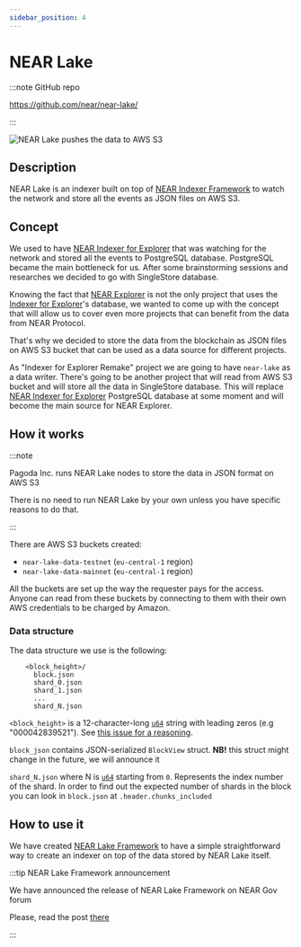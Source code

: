 ```yaml
---
sidebar_position: 4
---
```


# NEAR Lake

:::note GitHub repo

https://github.com/near/near-lake/

:::

![NEAR Lake pushes the data to AWS S3](/docs/intro/near-lake.png)


## Description

NEAR Lake is an indexer built on top of [NEAR Indexer Framework](./near-indexer-framework) to watch the network and store all the events as JSON files on AWS S3.

## Concept

We used to have [NEAR Indexer for Explorer](./near-indexer-for-explorer) that was watching for the network and stored all the events to PostgreSQL database. PostgreSQL became the main bottleneck for us. After some brainstorming sessions and researches we decided to go with SingleStore database.

Knowing the fact that [NEAR Explorer](https://explorer.near.org) is not the only project that uses the [Indexer for Explorer](./near-indexer-for-explorer)'s database, we wanted to come up with the concept that will allow us to cover even more projects that can benefit from the data from NEAR Protocol.

That's why we decided to store the data from the blockchain as JSON files on AWS S3 bucket that can be used as a data source for different projects.

As "Indexer for Explorer Remake" project we are going to have `near-lake` as a data writer. There's going to be another project that will read from AWS S3 bucket and will store all the data in SingleStore database. This will replace [NEAR Indexer for Explorer](./near-indexer-for-explorer) PostgreSQL database at some moment and will become the main source for NEAR Explorer.

## How it works

:::note

Pagoda Inc. runs NEAR Lake nodes to store the data in JSON format on AWS S3

There is no need to run NEAR Lake by your own unless you have specific reasons to do that.

:::

There are AWS S3 buckets created:

- `near-lake-data-testnet` (`eu-central-1` region)
- `near-lake-data-mainnet` (`eu-central-1` region)

All the buckets are set up the way the requester pays for the access. Anyone can read from these buckets by connecting to them with their own AWS credentials to be charged by Amazon.

### Data structure

The data structure we use is the following:

```
    <block_height>/
      block.json
      shard_0.json
      shard_1.json
      ...
      shard_N.json
```

`<block_height>` is a 12-character-long [`u64`](https://doc.rust-lang.org/std/primitive.u64.html) string with leading zeros (e.g "000042839521"). See [this issue for a reasoning](https://github.com/near/near-lake/issues/23).

`block_json` contains JSON-serialized `BlockView` struct. **NB!** this struct might change in the future, we will announce it

`shard_N.json` where N is [`u64`](https://doc.rust-lang.org/std/primitive.u64.html) starting from `0`. Represents the index number of the shard. In order to find out the expected number of shards in the block you can look in `block.json` at `.header.chunks_included`


## How to use it

We have created [NEAR Lake Framework](./near-lake-framework) to have a simple straightforward way to create an indexer on top of the data stored by NEAR Lake itself.

:::tip NEAR Lake Framework announcement

We have announced the release of NEAR Lake Framework on NEAR Gov forum

Please, read the post [there](https://gov.near.org/t/announcement-near-lake-framework-brand-new-word-in-indexer-building-approach/17668)

:::
